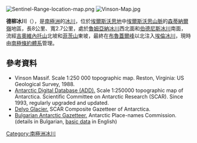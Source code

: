 [[Image:Sentinel-Range-location-map.png|thumb]]
[[Image:Vinson-Map.jpg|thumb]]

{{coord|78|15|20|S|86|00|10|W|display=title}}

'''德柳冰川'''（{{lang-en|Delyo Glacier}}），是[[南極洲|南極洲]]的[[冰川|冰川]]，位於[[埃爾斯沃思地|埃爾斯沃思地]]中[[埃爾斯沃思山脈|埃爾斯沃思山脈]]的[[森蒂納爾嶺|森蒂納爾嶺]]地區，長8公里、寬2.7公里，處於[[魯姆亞納冰川|魯姆亞納冰川]]西北面和[[伯德尼斯冰川|伯德尼斯冰川]]南面，流經[[吉奧維內托山|吉奧維內托山]]北坡和[[菲茨山|菲茨山]]東坡，最終在[[布魯蓋爾峰|布魯蓋爾峰]]以北注入[[埃倫冰川|埃倫冰川]]，現時由[[南極條約體系|南極條約體系]]管理。

==參考資料==
* Vinson Massif.  Scale 1:250 000 topographic map.  Reston, Virginia: US Geological Survey, 1988.
* [http://www.add.scar.org Antarctic Digital Database (ADD).] {{Wayback|url=http://www.add.scar.org/ |date=20170305000653 }} Scale 1:250000 topographic map of Antarctica. Scientific Committee on Antarctic Research (SCAR). Since 1993, regularly upgraded and updated.
* [http://data.aad.gov.au/aadc/gaz/scar/display_name.cfm?gaz_id=137798 Delyo Glacier.] {{Wayback|url=http://data.aad.gov.au/aadc/gaz/scar/display_name.cfm?gaz_id=137798 |date=20140203105843 }} SCAR Composite Gazetteer of Antarctica.
* [http://apcbg.org/gazet-bg.doc Bulgarian Antarctic Gazetteer.] {{Wayback|url=http://apcbg.org/gazet-bg.doc |date=20131012104624 }} Antarctic Place-names Commission. (details in Bulgarian, [http://apcbg.org/gazet.htm basic data] {{Wayback|url=http://apcbg.org/gazet.htm |date=20160304071225 }} in English)

{{DEFAULTSORT:Delyo Glacier}}
[[Category:南極洲冰川|Category:南極洲冰川]]


{{EllsworthLand-geo-stub}}